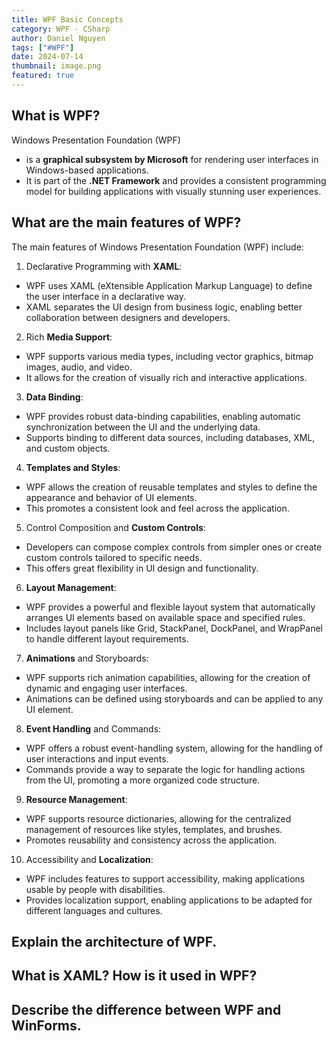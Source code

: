 ```yaml
---
title: WPF Basic Concepts
category: WPF - CSharp
author: Daniel Nguyen
tags: ["#WPF"]
date: 2024-07-14
thumbnail: image.png
featured: true
---
```


## What is WPF?

Windows Presentation Foundation (WPF) 
- is a **graphical subsystem by Microsoft** for rendering user interfaces in Windows-based applications. 
- It is part of the **.NET Framework** and provides a consistent programming model for building applications with visually stunning user experiences. 

## What are the main features of WPF?

The main features of Windows Presentation Foundation (WPF) include:

1. Declarative Programming with **XAML**:

- WPF uses XAML (eXtensible Application Markup Language) to define the user interface in a declarative way.
- XAML separates the UI design from business logic, enabling better collaboration between designers and developers.

2. Rich **Media Support**:

- WPF supports various media types, including vector graphics, bitmap images, audio, and video.
- It allows for the creation of visually rich and interactive applications.

3. **Data Binding**:

- WPF provides robust data-binding capabilities, enabling automatic synchronization between the UI and the underlying data.
- Supports binding to different data sources, including databases, XML, and custom objects.

4. **Templates and Styles**:

- WPF allows the creation of reusable templates and styles to define the appearance and behavior of UI elements.
- This promotes a consistent look and feel across the application.

5. Control Composition and **Custom Controls**:

- Developers can compose complex controls from simpler ones or create custom controls tailored to specific needs.
- This offers great flexibility in UI design and functionality.

6. **Layout Management**:

- WPF provides a powerful and flexible layout system that automatically arranges UI elements based on available space and specified rules.
- Includes layout panels like Grid, StackPanel, DockPanel, and WrapPanel to handle different layout requirements.

7. **Animations** and Storyboards:

- WPF supports rich animation capabilities, allowing for the creation of dynamic and engaging user interfaces.
- Animations can be defined using storyboards and can be applied to any UI element.

8. **Event Handling** and Commands:

- WPF offers a robust event-handling system, allowing for the handling of user interactions and input events.
- Commands provide a way to separate the logic for handling actions from the UI, promoting a more organized code structure.

9. **Resource Management**:

- WPF supports resource dictionaries, allowing for the centralized management of resources like styles, templates, and brushes.
- Promotes reusability and consistency across the application.

10. Accessibility and **Localization**:

- WPF includes features to support accessibility, making applications usable by people with disabilities.
- Provides localization support, enabling applications to be adapted for different languages and cultures.

## Explain the architecture of WPF.
## What is XAML? How is it used in WPF?
## Describe the difference between WPF and WinForms.